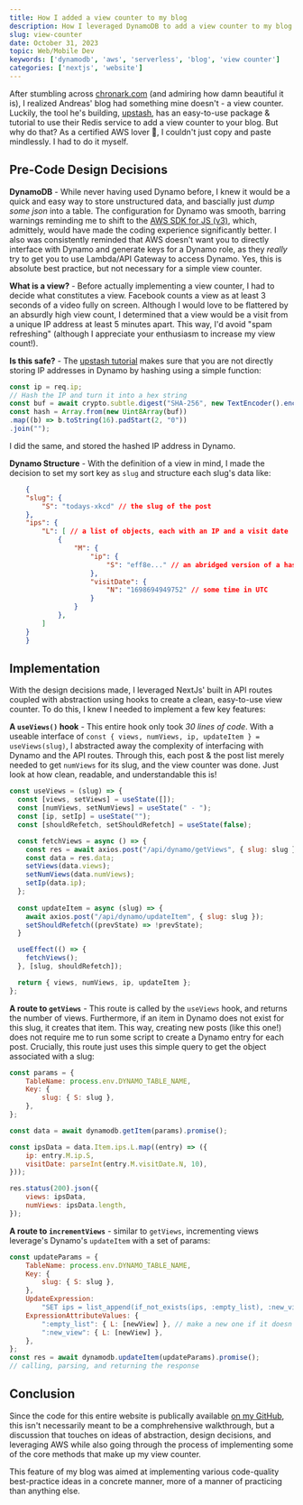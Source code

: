 ```yaml
---
title: How I added a view counter to my blog
description: How I leveraged DynamoDB to add a view counter to my blog
slug: view-counter
date: October 31, 2023
topic: Web/Mobile Dev
keywords: ['dynamodb', 'aws', 'serverless', 'blog', 'view counter']
categories: ['nextjs', 'website']
---
```


After stumbling across [chronark.com](https://chronark.com) (and admiring how damn beautiful it is), 
I realized Andreas' blog had something mine doesn't - a view counter. Luckily, the tool he's building, 
[upstash](https://upstash.com/), has an easy-to-use package & tutorial to use their Redis
service to add a view counter to your blog. But why do that? As a certified AWS lover 🫶, I couldn't just 
copy and paste mindlessly. I had to do it myself.

## Pre-Code Design Decisions

**DynamoDB** - While never having used Dynamo before, I knew it would be a quick and easy way to store unstructured data, 
and bascially just _dump some json_ into a table. The configuration for Dynamo was smooth, barring warnings reminding me to shift to the 
[AWS SDK for JS (v3)](https://a.co/7PzMCcy), which, admittely, would have made the coding experience significantly
better. I also was consistently reminded that AWS doesn't want you to directly interface with Dynamo and generate keys for a Dynamo 
role, as they _really_ try to get you to use Lambda/API Gateway to access Dynamo. Yes, this is absolute best practice, but not necessary 
for a simple view counter.

**What is a view?** - Before actually implementing a view counter, I had to decide what constitutes a view. Facebook 
counts a view as at least 3 seconds of a video fully on screen. Although I would love to be flattered by an absurdly high view count, 
I determined that a view would be a visit from a unique IP address at least 5 minutes apart. This way, I'd avoid "spam refreshing" 
(although I appreciate your enthusiasm to increase my view count!).

**Is this safe?** - The [upstash tutorial](https://upstash.com/blog/nextjs13-approuter-view-counter) makes sure that you are not directly storing 
IP addresses in Dynamo by hashing using a simple function: 
```js
const ip = req.ip;
// Hash the IP and turn it into a hex string
const buf = await crypto.subtle.digest("SHA-256", new TextEncoder().encode(ip));
const hash = Array.from(new Uint8Array(buf))
.map((b) => b.toString(16).padStart(2, "0"))
.join("");
```
I did the same, and stored the hashed IP address in Dynamo.

**Dynamo Structure** - With the definition of a view in mind, I made the decision to set my sort key as `slug` and 
structure each slug's data like:
```json
    {
    "slug": {
        "S": "todays-xkcd" // the slug of the post
    },
    "ips": {
        "L": [ // a list of objects, each with an IP and a visit date
            {
                "M": {
                    "ip": {
                        "S": "eff8e..." // an abridged version of a hashed IP
                    },
                    "visitDate": {
                        "N": "1698694949752" // some time in UTC
                    }
                }
            },
        ]
    }
    }
```

## Implementation 

With the design decisions made, I leveraged NextJs' built in API routes coupled with abstraction using hooks
to create a clean, easy-to-use view counter. To do this, I knew I needed to implement a few key features:

**A `useViews()` hook** - This entire hook only took _30 lines of code_. With a useable interface
of `const { views, numViews, ip, updateItem } = useViews(slug)`, I abstracted away the complexity of 
interfacing with Dynamo and the API routes. Through this, each post & the post list merely needed to 
get `numViews` for its slug, and the view counter was done. Just look at how clean, readable, and understandable this is!
```js
const useViews = (slug) => {
  const [views, setViews] = useState([]);
  const [numViews, setNumViews] = useState(" - ");
  const [ip, setIp] = useState("");
  const [shouldRefetch, setShouldRefetch] = useState(false);

  const fetchViews = async () => {
    const res = await axios.post("/api/dynamo/getViews", { slug: slug });
    const data = res.data;
    setViews(data.views);
    setNumViews(data.numViews);
    setIp(data.ip);
  };
  
  const updateItem = async (slug) => {
    await axios.post("/api/dynamo/updateItem", { slug: slug });
    setShouldRefetch((prevState) => !prevState);
  }

  useEffect(() => {
    fetchViews();
  }, [slug, shouldRefetch]);

  return { views, numViews, ip, updateItem };
};
```

**A route to `getViews`** - This route is called by the `useViews` hook, and returns the number of views.
Furthermore, if an item in Dynamo does not exist for this slug, it creates that item. This way, creating new
posts (like this one!) does not require me to run some script to create a Dynamo entry for each post. Crucially, this 
route just uses this simple query to get the object associated with a slug:
```js
const params = {
    TableName: process.env.DYNAMO_TABLE_NAME,
    Key: {
        slug: { S: slug },
    },
};

const data = await dynamodb.getItem(params).promise();

const ipsData = data.Item.ips.L.map((entry) => ({
    ip: entry.M.ip.S,
    visitDate: parseInt(entry.M.visitDate.N, 10),
}));

res.status(200).json({
    views: ipsData,
    numViews: ipsData.length,
});
```

**A route to `incrementViews`** - similar to `getViews`, incrementing views leverage's Dynamo's `updateItem` with a 
set of params: 
```js
const updateParams = {
    TableName: process.env.DYNAMO_TABLE_NAME,
    Key: {
        slug: { S: slug },
    },
    UpdateExpression:
        "SET ips = list_append(if_not_exists(ips, :empty_list), :new_view)",
    ExpressionAttributeValues: {
        ":empty_list": { L: [newView] }, // make a new one if it doesn't exist
        ":new_view": { L: [newView] },
    },
};
const res = await dynamodb.updateItem(updateParams).promise();
// calling, parsing, and returning the response
```

## Conclusion

Since the code for this entire website is publically available [on my GitHub](https://github.com/charliemeyer2000/website2), 
this isn't necessarily meant to be a comphrehensive walkthrough, but a discussion that touches on 
ideas of abstraction, design decisions, and leveraging AWS while also going through the process of implementing
some of the core methods that make up my view counter.

This feature of my blog was aimed at implementing various code-quality best-practice ideas in a concrete manner, 
more of a manner of practicing than anything else. 



